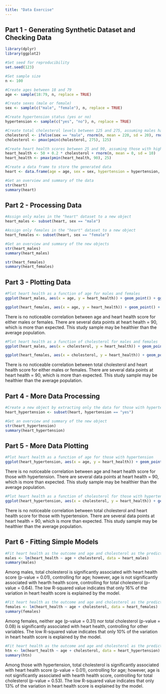 ---
title: "Data Exercise"
---
## Part 1 - Generating Synthetic Dataset and Checking Data

```{r}
library(dplyr)
library(ggplot2)

#Set seed for reproducibility
set.seed(123)

#Set sample size
n <- 100

#Create ages between 18 and 79
age <- sample(18:79, n, replace = TRUE)

#Create sexes (male or female)
sex <- sample(c("male", "female"), n, replace = TRUE)

#Create hypertension status (yes or no)
hypertension <- sample(c("yes", "no"), n, replace = TRUE)

#Create total cholesterol levels between 125 and 275, assuming males have higher total cholesterol than females
cholesterol <- ifelse(sex == "male", rnorm(n, mean = 220, sd = 20), rnorm(n, mean = 200, sd = 20))
cholesterol <- pmax(pmin(cholesterol, 275), 125)

#Create heart health scores between 25 and 90, assuming those with higher total cholesterol have higher heart health scores
heart_health <- 50 + 0.2 * cholesterol + rnorm(n, mean = 0, sd = 10)
heart_health <- pmax(pmin(heart_health, 90), 25)

#Create a data frame to store the generated data
heart <- data.frame(age = age, sex = sex, hypertension = hypertension, cholesterol = cholesterol, heart_health = heart_health)

#Get an overview and summary of the data
str(heart)
summary(heart)
```


## Part 2 - Processing Data

```{r}
#Assign only males in the "heart" dataset to a new object
heart_males <- subset(heart, sex == "male")

#Assign only females in the "heart" dataset to a new object
heart_females <- subset(heart, sex == "female")

#Get an overview and summary of the new objects
str(heart_males)
summary(heart_males)

str(heart_females)
summary(heart_females)
```


## Part 3 - Plotting Data

```{r}
#Plot heart health as a function of age for males and females
ggplot(heart_males, aes(x = age, y = heart_health)) + geom_point() + ggtitle("Age and Heart Health Score Among Males")

ggplot(heart_females, aes(x = age, y = heart_health)) + geom_point() + ggtitle("Age and Heart Health Score Among Females")
```


There is no noticeable correlation between age and heart health score for either males or females. There are several data points at heart health = 90, which is more than expected. This study sample may be healthier than the average population.


```{r}
#Plot heart health as a function of cholesterol for males and females
ggplot(heart_males, aes(x = cholesterol, y = heart_health)) + geom_point() + ggtitle("Total Cholesterol and Heart Health Score Among Males")

ggplot(heart_females, aes(x = cholesterol, y = heart_health)) + geom_point() + ggtitle("Total Cholesterol and Heart Health Score Among Females")
```


There is no noticeable correlation between total cholesterol and heart health score for either males or females. There are several data points at heart health = 90, which is more than expected. This study sample may be healthier than the average population.


## Part 4 - More Data Processing

```{r}
#Create a new object by extracting only the data for those with hypertension from the "heart" dataset
heart_hypertension <- subset(heart, hypertension == "yes")

#Get an overview and summary of the new object
str(heart_hypertension)
summary(heart_hypertension)
```


## Part 5 - More Data Plotting

```{r}
#Plot heart health as a function of age for those with hypertension
ggplot(heart_hypertension, aes(x = age, y = heart_health)) + geom_point() + ggtitle("Age and Heart Health Score Among Those With Hypertension")
```


There is no noticeable correlation between age and heart health score for those with hypertension. There are several data points at heart health = 90, which is more than expected. This study sample may be healthier than the average population.


```{r}
#Plot heart health as a function of cholesterol for those with hypertension
ggplot(heart_hypertension, aes(x = cholesterol, y = heart_health)) + geom_point() + ggtitle("Total Cholesterol and Heart Health Score Among Those With Hypertension")
```


There is no noticeable correlation between total cholesterol and heart health score for those with hypertension. There are several data points at heart health = 90, which is more than expected. This study sample may be healthier than the average population.


## Part 6 - Fitting Simple Models

```{r}
#Fit heart health as the outcome and age and cholesterol as the predictors for males
males <- lm(heart_health ~ age + cholesterol, data = heart_males)
summary(males)
```


Among males, total cholesterol is significantly associated with heart health score (p-value = 0.01), controlling for age; however, age is not significantly associated with hearth health score, controlling for total cholesterol (p-value = 0.64). The low R-squared value indicates that only 16% of the variation in heart health score is explained by the model.


```{r}
#Fit heart health as the outcome and age and cholesterol as the predictors for females
females <- lm(heart_health ~ age + cholesterol, data = heart_females)
summary(females)
```


Among females, neither age (p-value = 0.31) nor total cholesterol (p-value = 0.08) is significantly associated with heart health, controlling for other variables. The low R-squared value indicates that only 10% of the variation in heart health score is explained by the model.


```{r}
#Fit heart health as the outcome and age and cholesterol as the predictors for those with hypertension
htn <- lm(heart_health ~ age + cholesterol, data = heart_hypertension)
summary(htn)
```



Among those with hypertension, total cholesterol is significantly associated with heart health score (p-value = 0.01), controlling for age; however, age is not significantly associated with hearth health score, controlling for total cholesterol (p-value = 0.53). The low R-squared value indicates that only 13% of the variation in heart health score is explained by the model.
